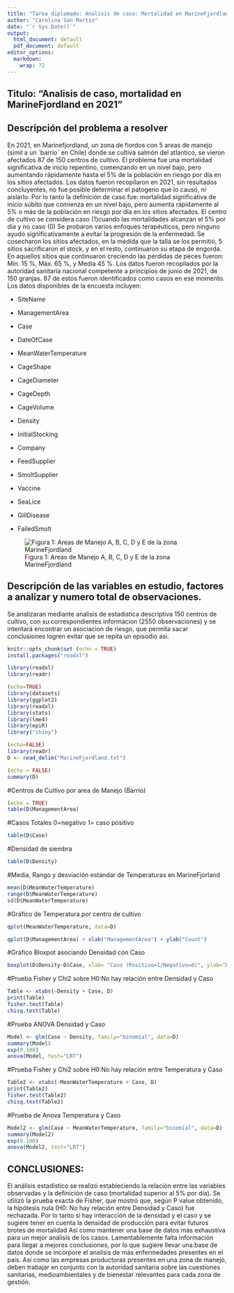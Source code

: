 ```yaml
---
title: "Tarea diplomado: Analisis de caso: Mortalidad en MarineFjordland en 2021 "
author: "Carolina San Martin"
date: "`r Sys.Date()`"
output:
  html_document: default
  pdf_document: default
editor_options: 
  markdown: 
    wrap: 72
---
```


## Titulo: "Analisis de caso, mortalidad en MarineFjordland en 2021"

## Descripción del problema a resolver

En 2021, en Marinefjordland, un zona de fiordos con 5 areas de manejo
(simil a un ´barrio´ en Chile) donde se cultiva salmón del atlantico, se
vieron afectados 87 de 150 centros de cultivo. El problema fue una
mortalidad significativa de inicio repentino, comenzando en un nivel
bajo, pero aumentando rápidamente hasta el 5% de la población en riesgo
por día en los sitios afectados. Los datos fueron recopilaron en 2021,
sin resultados concluyentes, no fue posible determinar el patogeno que
lo causó, ni aislarlo. Por lo tanto la definición de caso fue:
mortalidad significativa de inicio súbito que comienza en un nivel bajo,
pero aumenta rápidamente al 5% o más de la población en riesgo por día
en los sitios afectados. El centro de cultivo se considera caso
(1)cuando las mortalidades alcanzan el 5% por día y no caso (0) Se
probaron varios enfoques terapéuticos, pero ninguno ayudo
significativamente a evitar la progresión de la enfermedad. Se
cosecharon los sitios afectados, en la medida que la talla se los
permitió, 5 sitios sacrificaron el stock, y en el resto, continuaron su
etapa de engorda. En aquellos sitios que continuaron creciendo las
pérdidas de peces fueron: Mín. 15 %, Máx. 65 %, y Media 45 %. Los datos
fueron recopilados por la autoridad sanitaria nacional competente a
principios de junio de 2021, de 150 granjas. 87 de estos fueron
identificados como casos en ese momento. Los datos disponibles de la
encuesta incluyen:

-   SiteName

-   ManagementArea

-   Case

-   DateOfCase

-   MeanWaterTemperature

-   CageShape

-   CageDiameter

-   CageDepth

-   CageVolume

-   Density

-   InitialStocking

-   Company

-   FeedSupplier

-   SmoltSupplier

-   Vaccine

-   SeaLice

-   GillDisease

-   FailedSmolt

![Figura 1: Areas de Manejo A, B, C, D y E de la zona MarineFjordland](MarineFjord.jpg)

## Descripción de las variables en estudio, factores a analizar y numero total de observaciones.

Se analizaran mediante analisis de estadistica descriptiva 150 centros
de cultivo, con su correspondientes informacion (2550 observaciones) y
se intentará encontrar un asociacion de riesgo, que permita sacar
conclusiones logren evitar que se repita un episodio asi.

```r
knitr::opts_chunk$set (echo = TRUE)
install.packages("readxl")

library(readxl)
library(readr)

```

```r
(echo=TRUE)
library(datasets)
library(ggplot2)
library(readxl)
library(stats)
library(lme4)
library(epiR)
library("shiny")
```

```r
(echo=FALSE)
library(readr)
D <- read_delim("MarineFjordland.txt")
```

```r
(echo = FALSE)
summary(D)
```

#Centros de Cultivo por area de Manejo (Barrio)
```r
(echo = TRUE)
table(D$ManagementArea)
```
#Casos Totales 0=negativo 1= caso positivo
```r
table(D$Case)
```
#Densidad de siembra
```r
table(D$Density)
```
#Media, Rango y desviación estandar de Temperaturas en MarineFjorland
```r
mean(D$MeanWaterTemperature)
range(D$MeanWaterTemperature)
sd(D$MeanWaterTemperature)
```
#Gráfico de Temperatura por centro de cultivo
```r
qplot(MeanWaterTemperature, data=D)
```

```r
qplot(D$ManagementArea) + xlab("ManagementArea") + ylab("Count")
```

#Gráfico Bloxpot asociando Densidad con Caso
```r
boxplot(D$Density~D$Case, xlab= "Caso (Positivo=1/Negativo=0)", ylab="Densidad")
```

#Prueba Fisher y Chi2 sobre H0:No hay relación entre Densidad y Caso
```r
Table <- xtabs(~Density + Case, D)
print(Table)
fisher.test(Table)
chisq.test(Table)
```


#Prueba ANOVA Densidad y Caso
```r
Model <- glm(Case ~ Density, family="binomial", data=D)
summary(Model)
exp(0.108)
anova(Model, test="LRT")
```

#Prueba Fisher y Chi2 sobre H0:No hay relación entre Temperatura y Caso
```r
Table2 <- xtabs(~MeanWaterTemperature + Case, D)
print(Table2)
fisher.test(Table2)
chisq.test(Table2)
```

#Prueba de Anova Temperatura y Caso
```r
Model2 <- glm(Case ~ MeanWaterTemperature, family="binomial", data=D)
summary(Model2)
exp(0.108)
anova(Model2, test="LRT")
```

## CONCLUSIONES: 
El análisis estadístico se realizó estableciendo la relación entre las variables observadas y
la definición de caso (mortalidad superior al 5% por día).
Se utilizó la prueba exacta de Fisher, que mostró que, según P value obtenido, la hipótesis nula (H0: No hay relación entre Densidad y Caso) fue rechazada. Por lo tanto si hay interacción de la densidad y el caso y se sugiere tener en cuenta la densidad de producción para evitar futuros brotes de mortalidad
Así como mantener una base de datos más exhaustiva para un mejor análisis de los casos.
Lamentablemente falta información para llegar a mejores conclusiones, por lo que sugiere llevar una base de datos donde se incorpore el analisis de más enfermedades presentes en el país.
Así como las empresas productoras presentes en una zona de manejo, deben trabajar en conjunto con la
autoridad sanitaria sobre las cuestiones sanitarias, medioambientales y de bienestar relevantes para cada zona de gestión.

